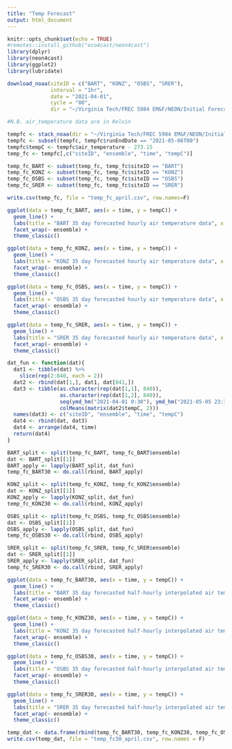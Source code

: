 ---
title: "Temp Forecast"
output: html_document
---

```{r setup, include=FALSE}
knitr::opts_chunk$set(echo = TRUE)
#remotes::install_github("eco4cast/neon4cast")
library(dplyr)
library(neon4cast)
library(ggplot2)
library(lubridate)
```

```{r}
download_noaa(siteID = c("BART", "KONZ", "OSBS", "SRER"),
              interval = "1hr",
              date = "2021-04-01",
              cycle = "00",
              dir = "~/Virginia Tech/FREC 5984 EM&F/NEON/Initial Forecast/00")
```

```{r}
#N.B. air_temperature data are in Kelvin

tempfc <- stack_noaa(dir = "~/Virginia Tech/FREC 5984 EM&F/NEON/Initial Forecast/00")
tempfc <- subset(tempfc, tempfc$runEndDate == "2021-05-06T00")
tempfc$tempC <- tempfc$air_temperature - 273.15
temp_fc <- tempfc[,c("siteID", "ensemble", "time", "tempC")]

temp_fc_BART <- subset(temp_fc, temp_fc$siteID == "BART")
temp_fc_KONZ <- subset(temp_fc, temp_fc$siteID == "KONZ")
temp_fc_OSBS <- subset(temp_fc, temp_fc$siteID == "OSBS")
temp_fc_SRER <- subset(temp_fc, temp_fc$siteID == "SRER")

write.csv(temp_fc, file = "temp_fc_april.csv", row.names=F)
```

```{r}
ggplot(data = temp_fc_BART, aes(x = time, y = tempC)) +
  geom_line() +
  labs(title = "BART 35 day forecasted hourly air temperature data", x = "Time", y = "Temperature C") +
  facet_wrap(~ ensemble) +
  theme_classic()

ggplot(data = temp_fc_KONZ, aes(x = time, y = tempC)) +
  geom_line() +
  labs(title = "KONZ 35 day forecasted hourly air temperature data", x = "Time", y = "Temperature C") +
  facet_wrap(~ ensemble) +
  theme_classic()

ggplot(data = temp_fc_OSBS, aes(x = time, y = tempC)) +
  geom_line() +
  labs(title = "OSBS 35 day forecasted hourly air temperature data", x = "Time", y = "Temperature C") +
  facet_wrap(~ ensemble) +
  theme_classic()

ggplot(data = temp_fc_SRER, aes(x = time, y = tempC)) +
  geom_line() +
  labs(title = "SRER 35 day forecasted hourly air temperature data", x = "Time", y = "Temperature C") +
  facet_wrap(~ ensemble) +
  theme_classic()
```

```{r}
dat_fun <- function(dat){
  dat1 <- tibble(dat) %>%
    slice(rep(2:840, each = 2))
  dat2 <- rbind(dat[1,], dat1, dat[841,])
  dat3 <- tibble(as.character(rep(dat[1,1], 840)),
                 as.character(rep(dat[1,2], 840)),
                 seq(ymd_hm("2021-04-01 0:30"), ymd_hm("2021-05-05 23:30"), by = "hour"),
                 colMeans(matrix(dat2$tempC, 2)))
  names(dat3) <- c("siteID", "ensemble", "time", "tempC")
  dat4 <- rbind(dat, dat3)
  dat4 <- arrange(dat4, time)
  return(dat4)
}

BART_split <- split(temp_fc_BART, temp_fc_BART$ensemble)
dat <- BART_split[[1]]
BART_apply <- lapply(BART_split, dat_fun)
temp_fc_BART30 <- do.call(rbind, BART_apply)

KONZ_split <- split(temp_fc_KONZ, temp_fc_KONZ$ensemble)
dat <- KONZ_split[[1]]
KONZ_apply <- lapply(KONZ_split, dat_fun)
temp_fc_KONZ30 <- do.call(rbind, KONZ_apply)

OSBS_split <- split(temp_fc_OSBS, temp_fc_OSBS$ensemble)
dat <- OSBS_split[[1]]
OSBS_apply <- lapply(OSBS_split, dat_fun)
temp_fc_OSBS30 <- do.call(rbind, OSBS_apply)

SRER_split <- split(temp_fc_SRER, temp_fc_SRER$ensemble)
dat <- SRER_split[[1]]
SRER_apply <- lapply(SRER_split, dat_fun)
temp_fc_SRER30 <- do.call(rbind, SRER_apply)
```


```{r}
ggplot(data = temp_fc_BART30, aes(x = time, y = tempC)) +
  geom_line() +
  labs(title = "BART 35 day forecasted half-hourly interpolated air temperature data", x = "Time", y = "Temperature C") +
  facet_wrap(~ ensemble) +
  theme_classic()

ggplot(data = temp_fc_KONZ30, aes(x = time, y = tempC)) +
  geom_line() +
  labs(title = "KONZ 35 day forecasted half-hourly interpolated air temperature data", x = "Time", y = "Temperature C") +
  facet_wrap(~ ensemble) +
  theme_classic()

ggplot(data = temp_fc_OSBS30, aes(x = time, y = tempC)) +
  geom_line() +
  labs(title = "OSBS 35 day forecasted half-hourly interpolated air temperature data", x = "Time", y = "Temperature C") +
  facet_wrap(~ ensemble) +
  theme_classic()

ggplot(data = temp_fc_SRER30, aes(x = time, y = tempC)) +
  geom_line() +
  labs(title = "SRER 35 day forecasted half-hourly interpolated air temperature data", x = "Time", y = "Temperature C") +
  facet_wrap(~ ensemble) +
  theme_classic()
```

```{r}
temp_dat <- data.frame(rbind(temp_fc_BART30, temp_fc_KONZ30, temp_fc_OSBS30, temp_fc_SRER30))
write.csv(temp_dat, file = "temp_fc30_april.csv", row.names = F)
```

